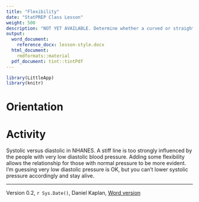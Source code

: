 ```yaml
---
title: "Flexibility"
date: "StatPREP Class Lesson"
weight: 500
description: "NOT YET AVAILABLE. Determine whether a curved or straight-line relationship is a better description of the relationship between two quantitative variables."
output:
  word_document:
    reference_docx: lesson-style.docx
  html_document:
    rmdformats::material
  pdf_document: tint::tintPdf
---
```





```r
library(LittleApp)
library(knitr)
```

# Orientation


 
# Activity


Systolic versus diastolic in NHANES. A stiff line is too strongly influenced by the people with very low diastolic blood pressure. Adding some flexibility allows the relationship for those with normal pressure to be more evident. I'm guessing very low diastolic pressure is OK, but you can't lower systolic pressure accordingly and stay alive.


----------------------

Version 0.2, `r Sys.Date()`, Daniel Kaplan, [Word version](`r paste0("/word-versions/",tools::file_path_sans_ext(knitr::current_input()), ".docx")`) 
